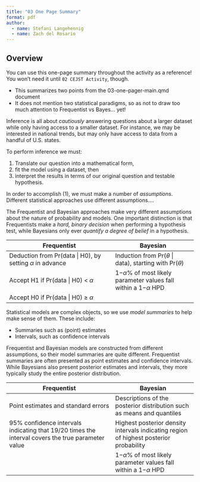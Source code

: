 ```yaml
---
title: "03 One Page Summary"
format: pdf
author: 
  - name: Stefani Langehennig
  - name: Zach del Rosario
---
```


## Overview

You can use this one-page summary throughout the activity as a reference! You won't need it until `02 CEJST Activity`, though.

<!-- solution-begin -->
- This summarizes two points from the 03-one-pager-main.qmd document
- It does not mention two statistical paradigms, so as not to draw too much attention to Frequentist vs Bayes... yet!
<!-- solution-end -->

::: {.callout-note icon="false" title="General Inference"}
Inference is all about *cautiously* answering questions about a larger dataset while only having access to a smaller dataset. For instance, we may be interested in national trends, but may only have access to data from a handful of U.S. states. 

To perform inference we must: 

1. Translate our question into a mathematical form,
2. fit the model using a dataset, then
3. interpret the results in terms of our original question and testable hypothesis.

In order to accomplish (1), we must make a number of *assumptions*. Different statistical approaches use different assumptions....
:::

<!-- solution-begin -->

The Frequentist and Bayesian approaches make very different assumptions about the nature of probability and models. One important distinction is that Frequentists make a *hard, binary decision* when performing a hypothesis test, while Bayesians only ever *quantify a degree of belief* in a hypothesis.

| Frequentist | Bayesian | 
|-------------|----------|
| Deduction from Pr(data $|$ H0), by setting $\alpha$ in advance | Induction from Pr($\theta$ $|$ data), starting with Pr($\theta$) 
| Accept H1 if Pr(data $|$ H0) < $\alpha$ | 1−$\alpha$% of most likely parameter values fall within a 1−$\alpha$ HPD
| Accept H0 if Pr(data $|$ H0) ≥ $\alpha$|

<!-- solution-end -->

::: {.callout-note icon="false" title="Model Summaries"}
Statistical models are complex objects, so we use *model summaries* to help make sense of them. These include:

- Summaries such as (point) estimates
- Intervals, such as confidence intervals

:::

<!-- solution-begin -->

Frequentist and Bayesian models are constructed from different assumptions, so their model summaries are quite different. Frequentist summaries are often presented as point estimates and confidence intervals. While Bayesians also present posterior estimates and intervals, they more typically study the entire posterior distribution.

| Frequentist | Bayesian | 
|-------------|----------|
| Point estimates and standard errors | Descriptions of the posterior distribution such as means and quantiles
| 95% confidence intervals indicating that 19/20 times the interval covers the true parameter value | Highest posterior density intervals indicating region of highest posterior probability
|           | 1−$\alpha$% of most likely parameter values fall within a 1−$\alpha$ HPD

<!-- solution-end -->
